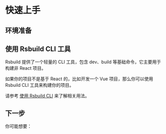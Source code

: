 # 快速上手

## 环境准备


<NodeVersion />

## 使用 Rsbuild CLI 工具

Rsbuild 提供了一个轻量的 CLI 工具，包含 dev、build 等基础命令，它主要用于构建非 React 项目。

如果你的项目不是基于 React 的，比如开发一个 Vue 项目，那么你可以使用 Rsbuild CLI 工具来构建你的项目。

请参考 [使用 Rsbuild CLI](/guide/basic/cli) 来了解相关用法。

## 下一步

你可能想要：


<NextSteps>
  <Step
    href="/guide/start/glossary.html"
    title="名词解释"
    description="了解 Rsbuild 相关的概念"
  />
  <Step
    href="/guide/start/features.html"
    title="功能导航"
    description="了解 Rsbuild 提供的所有功能"
  />
  <Step
    href="/config/index.html"
    title="查阅配置"
    description="查看详细的配置文档"
  />
</NextSteps>
